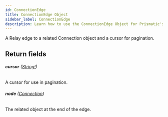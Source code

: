 ```yaml
---
id: ConnectionEdge
title: ConnectionEdge Object
sidebar_label: ConnectionEdge
description: Learn how to use the ConnectionEdge Object for Prismatic's API.
---
```


A Relay edge to a related Connection object and a cursor for pagination.

## Return fields

###### <b>cursor</b> ([String!](api/schema/scalar/String.mdx))

A cursor for use in pagination.

###### <b>node</b> ([Connection](api/schema/object/Connection.mdx))

The related object at the end of the edge.
